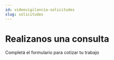 ```yaml
---
id: videovigilancia-solicitudes
slug: solicitudes
---
```


# Realizanos una consulta

Completá el formulario para cotizar tu trabajo

<CardLink 
  title=""
  description=""
  link="https://banhaia.desk.2workers.me/Ticket/Novo"
  labelButton="Realizar consulta"
/>